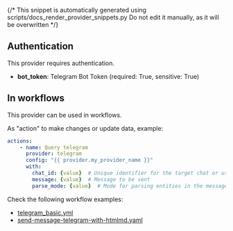 {/* This snippet is automatically generated using scripts/docs_render_provider_snippets.py 
Do not edit it manually, as it will be overwritten */}

## Authentication
This provider requires authentication.
- **bot_token**: Telegram Bot Token (required: True, sensitive: True)


## In workflows

This provider can be used in workflows.



As "action" to make changes or update data, example:
```yaml
actions:
    - name: Query telegram
      provider: telegram
      config: "{{ provider.my_provider_name }}"
      with:
        chat_id: {value}  # Unique identifier for the target chat or username of the target channel
        message: {value}  # Message to be sent
        parse_mode: {value}  # Mode for parsing entities in the message text, could be "markdown" or "html"
```




Check the following workflow examples:
- [telegram_basic.yml](https://github.com/keephq/keep/blob/main/examples/workflows/telegram_basic.yml)
- [send-message-telegram-with-htmlmd.yaml](https://github.com/keephq/keep/blob/main/examples/workflows/send-message-telegram-with-htmlmd.yaml)
